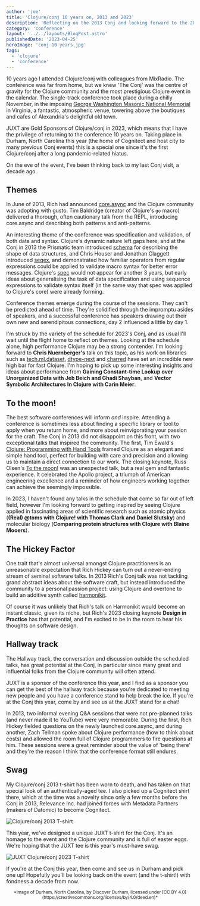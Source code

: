 ```yaml
---
author: 'joe'
title: 'Clojure/conj 10 years on, 2013 and 2023'
description: 'Reflecting on the 2013 Conj and looking forward to the 2023 event.'
category: 'conference'
layout: '../../layouts/BlogPost.astro'
publishedDate: '2023-04-25'
heroImage: 'conj-10-years.jpg'
tags:
  - 'clojure'
  - 'conference'
---
```



10 years ago I attended Clojure/conj with colleagues from MixRadio. The conference was far from home, but we knew 'The Conj' was the centre of gravity for the Clojure community and the most prestigious Clojure event in the calendar. The single-track conference took place during a chilly November, in the imposing [George Washington Masonic National Memorial](https://en.wikipedia.org/wiki/George_Washington_Masonic_National_Memorial) in Virginia, a fantastic, atmospheric venue, towering above the boutiques and cafes of Alexandria's delightful old town.

JUXT are Gold Sponsors of Clojure/conj in 2023, which means that I have the privilege of returning to the conference 10 years on. Taking place in Durham, North Carolina this year (the home of Cognitect and host city to many previous Conj events) this is a special one since it's the first Clojure/conj after a long pandemic-related hiatus.

On the eve of the event, I've been thinking back to my last Conj visit, a decade ago.

## Themes

In June of 2013, Rich had announced [core.async](https://clojure.org/news/2013/06/28/clojure-clore-async-channels) and the Clojure community was adopting with gusto. Tim Baldridge (creator of Clojure's `go` macro) delivered a thorough, often cautionary talk from the REPL, introducing core.async and describing both patterns and anti-patterns.

An interesting theme of the conference was specification and validation, of both data and syntax. Clojure's dynamic nature left gaps here, and at the Conj in 2013 the Prismatic team introduced [schema](https://github.com/plumatic/schema) for describing the shape of data structures, and Chris Houser and Jonathan Claggett introduced [seqex](https://github.com/jclaggett/seqex), and demonstrated how familiar operators from regular expressions could be applied to validate macro syntax for better error messages. Clojure's [spec](https://clojure.org/news/2016/05/23/introducing-clojure-spec) would not appear for another 3 years, but early ideas about generalising the task of data specification and using sequence expressions to validate syntax itself (in the same way that spec was applied to Clojure's core) were already forming.

Conference themes emerge during the course of the sessions. They can't be predicted ahead of time. They're solidified through the impromptu asides of speakers, and a successful conference has speakers drawing out their own new and serendipitous connections, day 2 influenced a little by day 1.

I'm struck by the variety of the schedule for 2023's Conj, and as usual I'll wait until the flight home to reflect on themes. Looking at the schedule alone, high performance Clojure may be a strong contender. I'm looking forward to **Chris Nuernberger's** talk on this topic, as his work on libraries such as [tech.ml.dataset](https://github.com/techascent/tech.ml.dataset), [dtype-next](https://github.com/cnuernber/dtype-next) and [charred](https://github.com/cnuernber/charred) have set an incredible new high bar for fast Clojure. I'm hoping to pick up some interesting insights and ideas about performance from **Gaining Constant-time Lookup over Unorganized Data with Jeb Beich and Ghadi Shayban**, and **Vector Symbolic Architectures In Clojure with Carin Meier**.

## To the moon!

The best software conferences will inform _and_ inspire. Attending a conference is sometimes less about finding a specific library or tool to apply when you return home, and more about reinvigorating your passion for the craft. The Conj in 2013 did not disappoint on this front, with two exceptional talks that inspired the community. The first, Tim Ewald's [Clojure: Programming with Hand Tools](https://www.youtube.com/watch?v=ShEez0JkOFw&list=PLZdCLR02grLpFFB54kq3FU5A0_C94l2WF&index=19) framed Clojure as an elegant and simple hand tool, perfect for building with care and precision and allowing us to maintain a direct connection to our work. The closing keynote, Russ Olsen's [To the moon!](https://www.youtube.com/watch?v=4Sso4HtvJsw&list=PLZdCLR02grLpFFB54kq3FU5A0_C94l2WF&index=3) was an unexpected talk, but a real gem and fantastic experience. It celebrated the Apollo project, a triumph of American engineering excellence and a reminder of how engineers working together can achieve the seemingly impossible.

In 2023, I haven't found any talks in the schedule that come so far out of left field, however I'm looking forward to getting inspired by seeing Clojure applied in fascinating areas of scientific research such as atomic physics (**(Real) @toms with Clojure! with Thomas Clark and Daniel Slutsky**) and molecular biology (**Comparing protein structures with Clojure with Blaine Mooers**).

## The Hickey Factor

One trait that's almost universal amongst Clojure practitioners is an unreasonable expectation that Rich Hickey can turn out a never-ending stream of seminal software talks. In 2013 Rich's Conj talk was not tackling grand abstract ideas about the software craft, but instead introduced the community to a personal passion project: using Clojure and overtone to build an additive synth called [harmonikit](https://github.com/richhickey/harmonikit).

Of course it was unlikely that Rich's talk on Harmonikit would become an instant classic, given its niche, but Rich's 2023 closing keynote **Design in Practice** has that potential, and I'm excited to be in the room to hear his thoughts on software design.

## Hallway track

The Hallway track, the conversation and discussion outside the scheduled talks, has great potential at the Conj, in particular since many great and influential folks from the Clojure community will often attend.

JUXT is a sponsor of the conference this year, and I find as a sponsor you can get the best of the hallway track because you're dedicated to meeting new people and you have a conference stand to help break the ice. If you're at the Conj this year, come by and see us at the JUXT stand for a chat!

In 2013, two informal evening Q&A sessions that were not pre-planned talks (and never made it to YouTube) were very memorable. During the first, Rich Hickey fielded questions on the newly launched core.async, and during another, Zach Tellman spoke about Clojure performance (how to think about costs) and allowed the room full of Clojure programmers to fire questions at him. These sessions were a great reminder about the value of 'being there' and they're the reason I think that the conference format still endures.

## Swag

My Clojure/conj 2013 t-shirt has been worn to death, and has taken on that special look of an authentically-aged tee. I also picked up a Cognitect shirt there, which at the time was a novelty since only a few months before the Conj in 2013, Relevance Inc. had joined forces with Metadata Partners (makers of Datomic) to become Cognitect.

<Image alt='Clojure/conj 2013 T-shirt' src={conj_2013_tee} />

This year, we've designed a unique JUXT t-shirt for the Conj. It's an homage to the event and the Clojure community and is full of easter eggs. We're hoping that the JUXT tee is this year's must-have swag.

<Image alt='JUXT Clojure/conj 2023 T-shirt' src={juxt_conj_2023_tee} />

If you're at the Conj this year, then come and see us in Durham and pick one up! Hopefully you'll be looking back on the event (and the t-shirt!) with fondness a decade from now.

<p style='text-align: center;'>
  <sub>
    *Image of Durham, North Carolina, by Discover Durham, licensed under [CC BY
    4.0](https://creativecommons.org/licenses/by/4.0/deed.en)*
  </sub>
</p>
